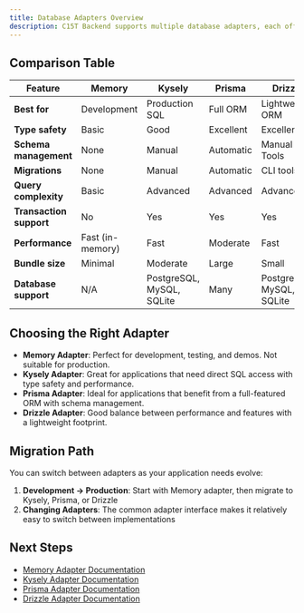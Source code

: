 ```yaml
---
title: Database Adapters Overview
description: C15T Backend supports multiple database adapters, each offering different features and trade-offs. This guide helps you choose the right adapter for your needs.
---
```

## Comparison Table

| Feature | Memory | Kysely | Prisma | Drizzle |
|---------|--------|--------|--------|---------|
| **Best for** | Development | Production SQL | Full ORM | Lightweight ORM |
| **Type safety** | Basic | Good | Excellent | Excellent |
| **Schema management** | None | Manual | Automatic | Manual + Tools |
| **Migrations** | None | Manual | Automatic | CLI tools |
| **Query complexity** | Basic | Advanced | Advanced | Advanced |
| **Transaction support** | No | Yes | Yes | Yes |
| **Performance** | Fast (in-memory) | Fast | Moderate | Fast |
| **Bundle size** | Minimal | Moderate | Large | Small |
| **Database support** | N/A | PostgreSQL, MySQL, SQLite | Many | PostgreSQL, MySQL, SQLite |

## Choosing the Right Adapter

- **Memory Adapter**: Perfect for development, testing, and demos. Not suitable for production.
- **Kysely Adapter**: Great for applications that need direct SQL access with type safety and performance.
- **Prisma Adapter**: Ideal for applications that benefit from a full-featured ORM with schema management.
- **Drizzle Adapter**: Good balance between performance and features with a lightweight footprint.

## Migration Path

You can switch between adapters as your application needs evolve:

1. **Development → Production**: Start with Memory adapter, then migrate to Kysely, Prisma, or Drizzle
2. **Changing Adapters**: The common adapter interface makes it relatively easy to switch between implementations

## Next Steps

- [Memory Adapter Documentation](/backend/adapters/memory)
- [Kysely Adapter Documentation](/backend/adapters/kysely)
- [Prisma Adapter Documentation](/backend/adapters/prisma)
- [Drizzle Adapter Documentation](/backend/adapters/drizzle)
